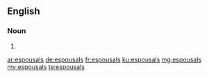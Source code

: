 ==English==

===Noun===
{{head|en|noun plural form}}

# {{plural of|espousal|lang=en}}

[[ar:espousals]]
[[de:espousals]]
[[fr:espousals]]
[[ku:espousals]]
[[mg:espousals]]
[[my:espousals]]
[[te:espousals]]